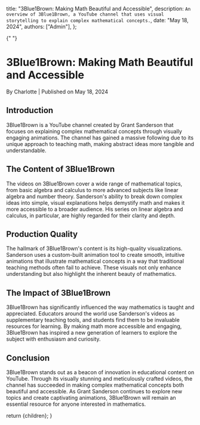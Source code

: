 
  title: "3Blue1Brown: Making Math Beautiful and Accessible",
  description: `An overview of 3Blue1Brown, a YouTube channel that uses visual storytelling to explain complex mathematical concepts.`,
  date: "May 18, 2024",
  authors: ["Admin"],
};

{" "}

<h1>3Blue1Brown: Making Math Beautiful and Accessible</h1>
<div className="text-sm text-gray-500 dark:text-gray-400">
  By Charlotte | Published on May 18, 2024
</div>
<section id="introduction">
  <h2>Introduction</h2>
  <span>
    3Blue1Brown is a YouTube channel created by Grant Sanderson that focuses on
    explaining complex mathematical concepts through visually engaging
    animations. The channel has gained a massive following due to its unique
    approach to teaching math, making abstract ideas more tangible and
    understandable.
  </span>
</section>
<section id="the-content-of-3blue1brown">
  <h2>The Content of 3Blue1Brown</h2>
  <span>
    The videos on 3Blue1Brown cover a wide range of mathematical topics, from
    basic algebra and calculus to more advanced subjects like linear algebra and
    number theory. Sanderson's ability to break down complex ideas into simple,
    visual explanations helps demystify math and makes it more accessible to a
    broader audience. His series on linear algebra and calculus, in particular,
    are highly regarded for their clarity and depth.
  </span>
</section>
<section id="production-quality">
  <h2>Production Quality</h2>
  <span>
    The hallmark of 3Blue1Brown's content is its high-quality visualizations.
    Sanderson uses a custom-built animation tool to create smooth, intuitive
    animations that illustrate mathematical concepts in a way that traditional
    teaching methods often fail to achieve. These visuals not only enhance
    understanding but also highlight the inherent beauty of mathematics.
  </span>
</section>
<section id="the-impact-of-3blue1brown">
  <h2>The Impact of 3Blue1Brown</h2>
  <span>
    3Blue1Brown has significantly influenced the way mathematics is taught and
    appreciated. Educators around the world use Sanderson's videos as
    supplementary teaching tools, and students find them to be invaluable
    resources for learning. By making math more accessible and engaging,
    3Blue1Brown has inspired a new generation of learners to explore the subject
    with enthusiasm and curiosity.
  </span>
</section>
<section id="conclusion">
  <h2>Conclusion</h2>
  <span>
    3Blue1Brown stands out as a beacon of innovation in educational content on
    YouTube. Through its visually stunning and meticulously crafted videos, the
    channel has succeeded in making complex mathematical concepts both beautiful
    and accessible. As Grant Sanderson continues to explore new topics and
    create captivating animations, 3Blue1Brown will remain an essential resource
    for anyone interested in mathematics.
  </span>
</section>

  return <MdxLayout>{children}</MdxLayout>;
}
